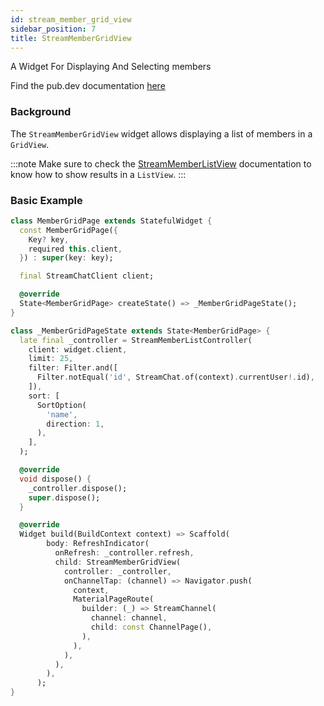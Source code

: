 ```yaml
---
id: stream_member_grid_view
sidebar_position: 7
title: StreamMemberGridView
---
```


A Widget For Displaying And Selecting members

Find the pub.dev documentation [here](https://pub.dev/documentation/stream_chat_flutter/latest/stream_chat_flutter/StreamMemberGridView-class.html)

### Background

The `StreamMemberGridView` widget allows displaying a list of members in a `GridView`.

:::note
Make sure to check the [StreamMemberListView](./stream_member_list_view.mdx) documentation to know how to show results in a `ListView`.
:::

### Basic Example

```dart
class MemberGridPage extends StatefulWidget {
  const MemberGridPage({
    Key? key,
    required this.client,
  }) : super(key: key);

  final StreamChatClient client;

  @override
  State<MemberGridPage> createState() => _MemberGridPageState();
}

class _MemberGridPageState extends State<MemberGridPage> {
  late final _controller = StreamMemberListController(
    client: widget.client,
    limit: 25,
    filter: Filter.and([
      Filter.notEqual('id', StreamChat.of(context).currentUser!.id),
    ]),
    sort: [
      SortOption(
        'name',
        direction: 1,
      ),
    ],
  );

  @override
  void dispose() {
    _controller.dispose();
    super.dispose();
  }

  @override
  Widget build(BuildContext context) => Scaffold(
        body: RefreshIndicator(
          onRefresh: _controller.refresh,
          child: StreamMemberGridView(
            controller: _controller,
            onChannelTap: (channel) => Navigator.push(
              context,
              MaterialPageRoute(
                builder: (_) => StreamChannel(
                  channel: channel,
                  child: const ChannelPage(),
                ),
              ),
            ),
          ),
        ),
      );
}
```
